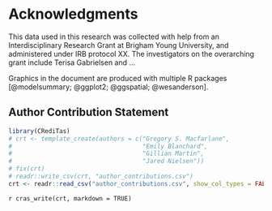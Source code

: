 # Acknowledgments {.unnumbered}

This data used in this research was collected with help from an
Interdisciplinary Research Grant at Brigham Young University, and administered
under IRB protocol XX. The investigators on the overarching grant include Terisa Gabrielsen and ...

Graphics in the document are produced with multiple R packages [@modelsummary;
@ggplot2; @ggspatial; @wesanderson].

## Author Contribution Statement{.unnumbered}

```r
library(CRediTas)
# crt <- template_create(authors = c("Gregory S. Macfarlane",
#                                    "Emily Blanchard",
#                                    "Gillian Martin",
#                                    "Jared Nielsen"))
# fix(crt)
# readr::write_csv(crt, "author_contributions.csv")
crt <- readr::read_csv("author_contributions.csv", show_col_types = FALSE)
```
`r cras_write(crt, markdown = TRUE)`